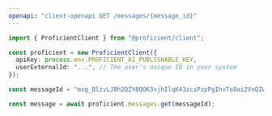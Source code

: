 ```yaml
---
openapi: "client-openapi GET /messages/{message_id}"
---
```


<RequestExample>

```ts JavaScript SDK
import { ProficientClient } from "@proficient/client";

const proficient = new ProficientClient({
  apiKey: process.env.PROFICIENT_AI_PUBLISHABLE_KEY,
  userExternalId: "...", // The user's unique ID in your system
});

const messageId = "msg_BlzvLJ8h2QZY8QOK3vjhIlqK43zciPzpPgIhvTo8ai2VnQIW";

const message = await proficient.messages.get(messageId);
```

</RequestExample>
